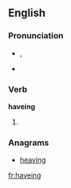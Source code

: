==English==

===Pronunciation===
* {{IPA|/ˈhæviŋ/}}, {{X-SAMPA|/"h{viN/}}
* {{audio|en-us-having.ogg|Audio (US)}}

===Verb===
'''haveing'''
# {{context|archaic}} {{present participle of|have|lang=en}}

===Anagrams===
* [[heaving#English|heaving]]

[[fr:haveing]]